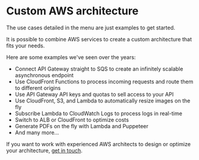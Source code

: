 # Custom AWS architecture

The use cases detailed in the menu are just examples to get started.

It is possible to combine AWS services to create a custom architecture that fits your needs.

Here are some examples we've seen over the years:

- Connect API Gateway straight to SQS to create an infinitely scalable asynchronous endpoint
- Use CloudFront Functions to process incoming requests and route them to different origins
- Use API Gateway API keys and quotas to sell access to your API
- Use CloudFront, S3, and Lambda to automatically resize images on the fly
- Subscribe Lambda to CloudWatch Logs to process logs in real-time
- Switch to ALB or CloudFront to optimize costs
- Generate PDFs on the fly with Lambda and Puppeteer
- And many more...

If you want to work with experienced AWS architects to design or optimize your architecture, [get in touch](mailto:matthieu@bref.sh).
